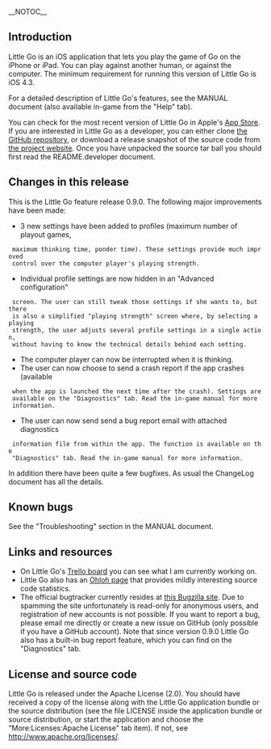 <!-- Note to editors: This file is formatted in Mediawiki markup. It is parsed
     by GitHub to present the project front page. -->

__NOTOC__

== Introduction ==

Little Go is an iOS application that lets you play the game of Go on the iPhone
or iPad. You can play against another human, or against the computer. The
minimum requirement for running this version of Little Go is iOS 4.3.

For a detailed description of Little Go's features, see the MANUAL document
(also available in-game from the "Help" tab).

You can check for the most recent version of Little Go in Apple's
[http://itunes.apple.com/us/app/little-go/id490753989?ls=1&mt=8 App Store]. If
you are interested in Little Go as a developer, you can either clone
[https://github.com/herzbube/littlego/ the GitHub repository], or download a
release snapshot of the source code from
[http://www.herzbube.ch/littlego the project website]. Once you have
unpacked the source tar ball you should first read the README.developer
document.


== Changes in this release ==

This is the Little Go feature release 0.9.0. The following major improvements
have been made:

* 3 new settings have been added to profiles (maximum number of playout games,
  maximum thinking time, ponder time). These settings provide much improved
  control over the computer player's playing strength.
* Individual profile settings are now hidden in an "Advanced configuration"
  screen. The user can still tweak those settings if she wants to, but there
  is also a simplified "playing strength" screen where, by selecting a playing
  strength, the user adjusts several profile settings in a single action,
  without having to know the technical details behind each setting.
* The computer player can now be interrupted when it is thinking.
* The user can now choose to send a crash report if the app crashes (available
  when the app is launched the next time after the crash). Settings are
  available on the "Diagnostics" tab. Read the in-game manual for more
  information.
* The user can now send send a bug report email with attached diagnostics
  information file from within the app. The function is available on the
  "Diagnostics" tab. Read the in-game manual for more information.

In addition there have been quite a few bugfixes. As usual the ChangeLog
document has all the details.


== Known bugs ==

See the "Troubleshooting" section in the MANUAL document.


== Links and resources ==

* On Little Go's [https://trello.com/board/little-go/4fd84c295027333d460dcc32 Trello board] you can see what I am currently working on.
* Little Go also has an [https://www.ohloh.net/p/littlego Ohloh page] that provides mildly interesting source code statistics.
* The official bugtracker currently resides at [https://bugs.herzbube.ch/ this Bugzilla site]. Due to spamming the site unfortunately is read-only for anonymous users, and registration of new accounts is not possible. If you want to report a bug, please email me directly or create a new issue on GitHub (only possible if you have a GitHub account). Note that since version 0.9.0 Little Go also has a built-in bug report feature, which you can find on the "Diagnostics" tab.


== License and source code ==

Little Go is released under the Apache License (2.0). You should have received a
copy of the license along with the Little Go application bundle or the source
distribution (see the file LICENSE inside the application bundle or source
distribution, or start the application and choose the
"More:Licenses:Apache License" tab item). If not, see
http://www.apache.org/licenses/.
